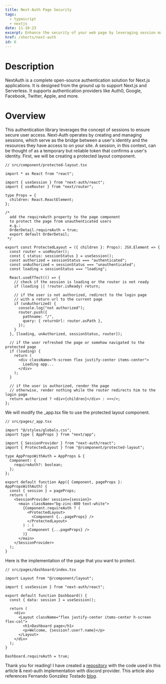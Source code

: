 ```yaml
---
title: Next-Auth Page Security
tags:
  - typescript
  - nextjs
date: 11-10-23
excerpt: Enhance the security of your web page by leveraging session management.
href: /shorts/next-auth
id: 6
---
```


# Description

NextAuth is a complete open-source authentication solution for Next.js applications.
It is designed from the ground up to support Next.js and Serverless. It supports authentication providers like Auth0, Google, Facebook, Twitter, Apple, and more.

# Overview

This authentication library leverages the concept of sessions to ensure secure user access.
Next-Auth operates by creating and managing sessions, which serve as the bridge between a user's identity and the resources they have access to on your site.
A session, in this context, can be thought of as a temporary but reliable token that confirms a user's identity.
First, we will be creating a protected layout component.

<Copy />

```tsx
// src/component/protected-layout.tsx

import * as React from "react";

import { useSession } from "next-auth/react";
import { useRouter } from "next/router";

type Props = {
  children: React.ReactElement;
};

/*
  add the requireAuth property to the page component
  to protect the page from unauthenticated users
  e.g.:
  OrderDetail.requireAuth = true;
  export default OrderDetail;
 */

export const ProtectedLayout = ({ children }: Props): JSX.Element => {
  const router = useRouter();
  const { status: sessionStatus } = useSession();
  const authorized = sessionStatus === "authenticated";
  const unAuthorized = sessionStatus === "unauthenticated";
  const loading = sessionStatus === "loading";

  React.useEffect(() => {
    // check if the session is loading or the router is not ready
    if (loading || !router.isReady) return;

    // if the user is not authorized, redirect to the login page
    // with a return url to the current page
    if (unAuthorized) {
      console.log("not authorized");
      router.push({
        pathname: "/",
        query: { returnUrl: router.asPath },
      });
    }
  }, [loading, unAuthorized, sessionStatus, router]);

  // if the user refreshed the page or somehow navigated to the protected page
  if (loading) {
    return (
      <div className="h-screen flex justify-center items-center">
        Loading app...
      </div>
    );
  }

  // if the user is authorized, render the page
  // otherwise, render nothing while the router redirects him to the login page
  return authorized ? <div>{children}</div> : <></>;
};
```

We will modify the \_app.tsx file to use the protected layout component.

<Copy />

```tsx
// src/pages/_app.tsx

import "@/styles/globals.css";
import type { AppProps } from "next/app";

import { SessionProvider } from "next-auth/react";
import { ProtectedLayout } from "@/component/protected-layout";

type AppPropsWithAuth = AppProps & {
  Component: {
    requireAuth?: boolean;
  };
};

export default function App({ Component, pageProps }: AppPropsWithAuth) {
  const { session } = pageProps;
  return (
    <SessionProvider session={session}>
      <main className="bg-zinc-800 text-white">
        {Component.requireAuth ? (
          <ProtectedLayout>
            <Component {...pageProps} />
          </ProtectedLayout>
        ) : (
          <Component {...pageProps} />
        )}
      </main>
    </SessionProvider>
  );
}
```

Here is the implementation of the page that you want to protect.

<Copy />

```tsx
// src/pages/dashboard/index.tsx

import Layout from "@/component/layout";

import { useSession } from "next-auth/react";

export default function Dashboard() {
  const { data: session } = useSession();

  return (
    <div>
      <Layout className="flex justify-center items-center h-screen flex-col">
        <h1>Dashboard page</h1>
        <p>Welcome, {session?.user?.name}</p>
      </Layout>
    </div>
  );
}

Dashboard.requireAuth = true;
```

Thank you for reading! I have created a [repository](https://github.com/nathanaelbudijono/next-auth) with the code used in this article & next-auth implementation with discord provider. This article also references Fernando González Tostado [blog](https://dev.to/esponges/protecting-routes-with-nextauth-in-nextjs-2kkd).
